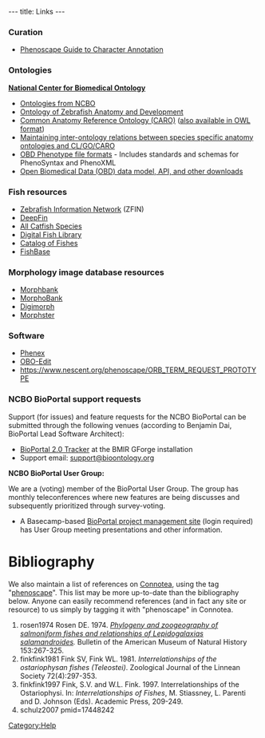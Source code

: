 ---
title: Links
---

===Curation===

* [[Guide_to_Character_Annotation | Phenoscape Guide to Character Annotation]]
===Ontologies===

'''[http://www.bioontology.org National Center for Biomedical Ontology]'''
* [http://www.bioontology.org/ncbo/faces/pages/ontology_list.xhtml Ontologies from NCBO]
* [http://obofoundry.org/cgi-bin/detail.cgi?id=zebrafish_anatomy&title=Zebrafish%20anatomy%20and%20development Ontology of Zebrafish Anatomy and Development]
* [http://obofoundry.org/cgi-bin/detail.cgi?caro Common Anatomy Reference Ontology (CARO)] ([http://purl.org/obo/owl/CARO also available in OWL format])
* [http://www.bioontology.org/wiki/index.php/CL:Aligning_species-specific_anatomy_ontologies_with_CL Maintaining inter-ontology relations between species specific anatomy ontologies and CL/GO/CARO]
* [http://www.fruitfly.org/~cjm/obd/formats.html OBD Phenotype file formats] - Includes standards and schemas for PhenoSyntax and PhenoXML
* [http://www.berkeleybop.org/obd/ Open Biomedical Data (OBD) data model, API, and other downloads]

===Fish resources===

* [http://www.zfin.org Zebrafish Information Network] (ZFIN)
* [http://www.deepfin.org/ DeepFin]
* [http://silurus.acnatsci.org/ All Catfish Species]
* [http://www.digitalfishlibrary.org/ Digital Fish Library]
* [http://www.calacademy.org/RESEARCH/ichthyology/catalog/fishcatsearch.html Catalog of Fishes]
* [http://fishbase.org/ FishBase]

===Morphology image database resources===

* [http://www.morphbank.net/ Morphbank]
* [http://morphobank.geongrid.org/ MorphoBank]
* [http://digimorph.org/ Digimorph]
* [http://aug.csres.utexas.edu/PhylogenyWiki/ Morphster]

===Software===

* [[Phenex]]
* [http://oboedit.org/ OBO-Edit]
*[[https://www.nescent.org/phenoscape/ORB_TERM_REQUEST_PROTOTYPE]]

===NCBO BioPortal support requests===

Support (for issues) and feature requests for the NCBO BioPortal can be submitted through the following venues (according to Benjamin Dai, BioPortal Lead Software Architect):
* [https://bmir-gforge.stanford.edu/gf/project/bioportal_core/tracker/ BioPortal 2.0 Tracker] at the BMIR GForge installation
* Support email: [mailto:support%40bioontology%2eorg support&#64;bioontology&#46;org]

'''NCBO BioPortal User Group:'''

We are a (voting) member of the BioPortal User Group. The group has monthly teleconferences where new features are being discusses and subsequently prioritized through survey-voting.

* A Basecamp-based [https://ncboprojects.updatelog.com/projects/1487611/project/log BioPortal project management site] (login required) has User Group meeting presentations and other information.

=Bibliography=

We also maintain a list of references on [http://www.connotea.org Connotea], using the tag "[http://www.connotea.org/tag/phenoscape phenoscape]". This list may be more up-to-date than the bibliography below. Anyone can easily recommend references (and in fact any site or resource) to us simply by tagging it with "phenoscape" in Connotea.

<biblio>
#rosen1974 Rosen DE. 1974. ''[http://hdl.handle.net/2246/606 Phylogeny and zoogeography of salmoniform fishes and relationships of Lepidogalaxias salamandroides].'' Bulletin of the American Museum of Natural History 153:267-325.
#finkfink1981 Fink SV, Fink WL. 1981. ''Interrelationships of the ostariophysan fishes (Teleostei)''. Zoological Journal of the Linnean Society 72(4):297-353.
#finkfink1997 Fink, S.V. and W.L. Fink. 1997. Interrelationships of the Ostariophysi. In: ''Interrelationships of Fishes'', M. Stiassney, L. Parenti and D. Johnson (Eds). Academic Press, 209-249.
#schulz2007 pmid=17448242
</biblio>

[[Category:Help]]